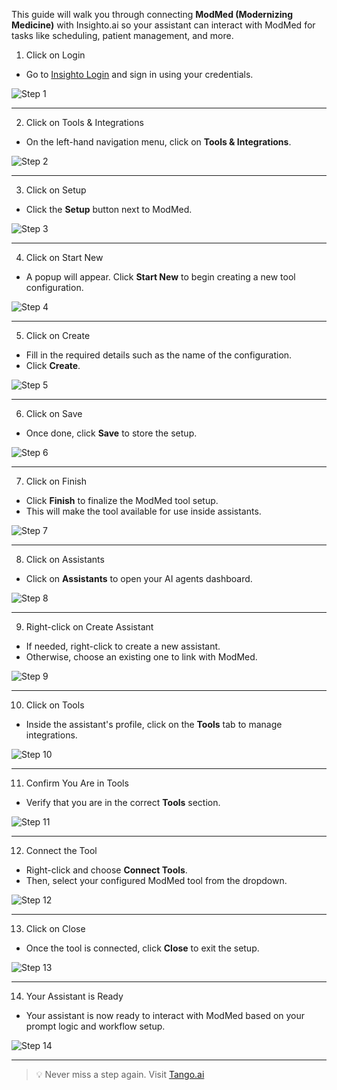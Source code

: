 This guide will walk you through connecting **ModMed (Modernizing Medicine)** with Insighto.ai so your assistant can interact with ModMed for tasks like scheduling, patient management, and more.

 1. Click on Login

- Go to [Insighto Login](https://app.insighto.ai/login) and sign in using your credentials.

![Step 1](images/Modmed/1.png)

---

2. Click on Tools & Integrations

- On the left-hand navigation menu, click on **Tools & Integrations**.

![Step 2](images/Modmed/2.png)

---

3. Click on Setup

- Click the **Setup** button next to ModMed.

![Step 3](images/Modmed/3.png)

---

4. Click on Start New

- A popup will appear. Click **Start New** to begin creating a new tool configuration.

![Step 4](images/Modmed/4.png)

---

5. Click on Create

- Fill in the required details such as the name of the configuration.
- Click **Create**.

![Step 5](images/Modmed/5.png)

---

6. Click on Save

- Once done, click **Save** to store the setup.

![Step 6](images/Modmed/6.png)

---

7. Click on Finish

- Click **Finish** to finalize the ModMed tool setup.
- This will make the tool available for use inside assistants.

![Step 7](images/Modmed/7.png)

---

8. Click on Assistants

- Click on **Assistants** to open your AI agents dashboard.

![Step 8](images/Modmed/8.png)

---

9. Right-click on Create Assistant

- If needed, right-click to create a new assistant.
- Otherwise, choose an existing one to link with ModMed.

![Step 9](images/Modmed/9.png)

---

10. Click on Tools

- Inside the assistant's profile, click on the **Tools** tab to manage integrations.

![Step 10](images/Modmed/10.png)

---

11. Confirm You Are in Tools

- Verify that you are in the correct **Tools** section.

![Step 11](images/Modmed/11.png)

---

12. Connect the Tool

- Right-click and choose **Connect Tools**.
- Then, select your configured ModMed tool from the dropdown.

![Step 12](images/Modmed/12.png)

---

13. Click on Close

- Once the tool is connected, click **Close** to exit the setup.

![Step 13](images/Modmed/13.png)

---

14. Your Assistant is Ready

- Your assistant is now ready to interact with ModMed based on your prompt logic and workflow setup.

![Step 14](images/Modmed/14.png)

---

> 💡 Never miss a step again. Visit [Tango.ai](https://tango.ai?utm_source=pdf&utm_medium=pdf&utm_campaign=workflow%20export%20links)
